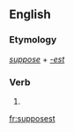 ==English==

===Etymology===
''[[suppose]]'' + ''[[-est]]''

===Verb===
{{head|en|verb form}}

# {{en-archaic second-person singular of|suppose|lang=en}}

[[fr:supposest]]